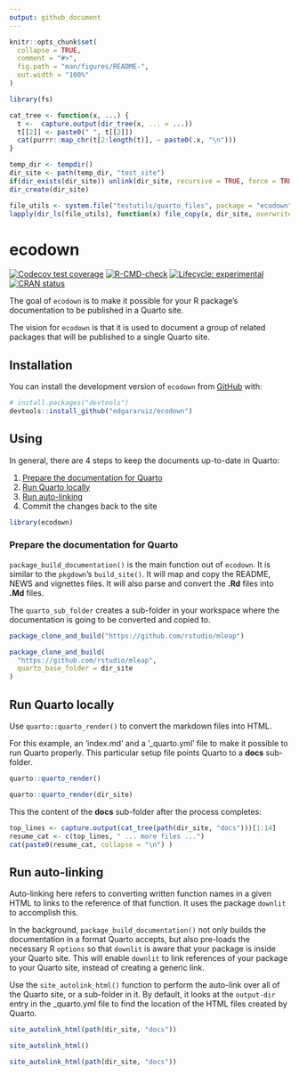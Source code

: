 ```yaml
---
output: github_document
---
```


<!-- README.md is generated from README.Rmd. Please edit that file -->

```r
knitr::opts_chunk$set(
  collapse = TRUE,
  comment = "#>",
  fig.path = "man/figures/README-",
  out.width = "100%"
)

library(fs)

cat_tree <- function(x, ...) {
  t <-  capture.output(dir_tree(x, ... = ...))
  t[[2]] <- paste0(" ", t[[2]])
  cat(purrr::map_chr(t[2:length(t)], ~ paste0(.x, "\n")))  
}

temp_dir <- tempdir()
dir_site <- path(temp_dir, "test_site")
if(dir_exists(dir_site)) unlink(dir_site, recursive = TRUE, force = TRUE)
dir_create(dir_site)   

file_utils <- system.file("testutils/quarto_files", package = "ecodown")
lapply(dir_ls(file_utils), function(x) file_copy(x, dir_site, overwrite = TRUE))
```

# ecodown

<!-- badges: start -->
[![Codecov test coverage](https://codecov.io/gh/edgararuiz/ecodown/branch/main/graph/badge.svg)](https://app.codecov.io/gh/edgararuiz/ecodown?branch=main)
[![R-CMD-check](https://github.com/edgararuiz/ecodown/workflows/R-CMD-check/badge.svg)](https://github.com/edgararuiz/ecodown/actions)
[![Lifecycle: experimental](https://img.shields.io/badge/lifecycle-experimental-orange.svg)](https://lifecycle.r-lib.org/articles/stages.html#experimental)
[![CRAN status](https://www.r-pkg.org/badges/version/ecodown)](https://CRAN.R-project.org/package=ecodown)
<!-- badges: end -->

The goal of `ecodown` is to make it possible for your R package's documentation to
be published in a Quarto site.  

The vision for `ecodown` is that it is used to document a group of related packages
that will be published to a single Quarto site.  

## Installation

You can install the development version of `ecodown` from [GitHub](https://github.com/) with:

``` r
# install.packages("devtools")
devtools::install_github("edgararuiz/ecodown")
```

## Using 

In general, there are 4 steps to keep the documents up-to-date in Quarto:

1. [Prepare the documentation for Quarto](#prepare-the-documentation-for-quarto)
1. [Run Quarto locally](#run-quarto-locally)
1. [Run auto-linking](#run-auto-linking)
1. Commit the changes back to the site


```r
library(ecodown)
```
 
### Prepare the documentation for Quarto

`package_build_documentation()` is the main function out of `ecodown`. It is 
similar to the `pkgdown`'s `build_site()`.  It will map and copy the README, 
NEWS and vignettes files. It will also parse and convert the **.Rd** files into 
**.Md** files.  

The `quarto_sub_folder` creates a sub-folder in your workspace where the 
documentation is going to be converted and copied to.

```r
package_clone_and_build("https://github.com/rstudio/mleap")
```

```r
package_clone_and_build(
  "https://github.com/rstudio/mleap",
  quarto_base_folder = dir_site
)
```
## Run Quarto locally

Use `quarto::quarto_render()` to convert the markdown files into HTML. 

For this example, an 'index.md' and a '_quarto.yml' file to make it possible to 
run Quarto properly.  This particular setup file points Quarto to a **docs** 
sub-folder.

```r
quarto::quarto_render()
```

```r
quarto::quarto_render(dir_site)
```

This the content of the **docs** sub-folder after the process completes:

```r
top_lines <- capture.output(cat_tree(path(dir_site, "docs")))[1:14]
resume_cat <- c(top_lines, " ... more files ...")
cat(paste0(resume_cat, collapse = "\n") )
```

## Run auto-linking

Auto-linking here refers to converting written function names in a given HTML
to links to the reference of that function.  It uses the package `downlit` to 
accomplish this.

In the background, `package_build_documentation()` not only builds the documentation
in a format Quarto accepts, but also pre-loads the necessary R `options` so that
`downlit` is aware that your package is inside your Quarto site.  This will enable
`downlit` to link references of your package to your Quarto site, instead of 
creating a generic link. 

Use the `site_autolink_html()` function to perform the auto-link over all of the
Quarto site, or a sub-folder in it.  By default, it looks at the `output-dir` entry
in the _quarto.yml file to find the location of the HTML files created by
Quarto.

```r
site_autolink_html(path(dir_site, "docs"))
```

```r
site_autolink_html()
```


```r
site_autolink_html(path(dir_site, "docs"))
```


